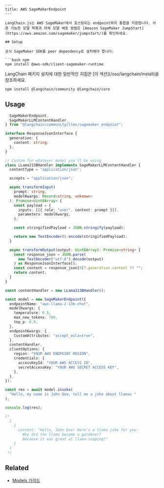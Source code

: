```mdx
---
title: AWS SageMakerEndpoint
---

LangChain.js는 AWS SageMaker에서 호스팅되는 endpoint와의 통합을 지원합니다. 사용 가능한 모델 목록과 자체 모델 배포 방법은 [Amazon SageMaker JumpStart](https://aws.amazon.com/sagemaker/jumpstart/)를 확인하세요.

## Setup

공식 SageMaker SDK를 peer dependency로 설치해야 합니다:

```bash npm
npm install @aws-sdk/client-sagemaker-runtime
```
<Tip>
LangChain 패키지 설치에 대한 일반적인 지침은 [이 섹션](/oss/langchain/install)을 참조하세요.
</Tip>

```bash npm
npm install @langchain/community @langchain/core
```

## Usage

```typescript
  SageMakerEndpoint,
  SageMakerLLMContentHandler,
} from "@langchain/community/llms/sagemaker_endpoint";

interface ResponseJsonInterface {
  generation: {
    content: string;
  };
}

// Custom for whatever model you'll be using
class LLama213BHandler implements SageMakerLLMContentHandler {
  contentType = "application/json";

  accepts = "application/json";

  async transformInput(
    prompt: string,
    modelKwargs: Record<string, unknown>
  ): Promise<Uint8Array> {
    const payload = {
      inputs: [[{ role: "user", content: prompt }]],
      parameters: modelKwargs,
    };

    const stringifiedPayload = JSON.stringify(payload);

    return new TextEncoder().encode(stringifiedPayload);
  }

  async transformOutput(output: Uint8Array): Promise<string> {
    const response_json = JSON.parse(
      new TextDecoder("utf-8").decode(output)
    ) as ResponseJsonInterface[];
    const content = response_json[0]?.generation.content ?? "";
    return content;
  }
}

const contentHandler = new LLama213BHandler();

const model = new SageMakerEndpoint({
  endpointName: "aws-llama-2-13b-chat",
  modelKwargs: {
    temperature: 0.5,
    max_new_tokens: 700,
    top_p: 0.9,
  },
  endpointKwargs: {
    CustomAttributes: "accept_eula=true",
  },
  contentHandler,
  clientOptions: {
    region: "YOUR AWS ENDPOINT REGION",
    credentials: {
      accessKeyId: "YOUR AWS ACCESS ID",
      secretAccessKey: "YOUR AWS SECRET ACCESS KEY",
    },
  },
});

const res = await model.invoke(
  "Hello, my name is John Doe, tell me a joke about llamas "
);

console.log(res);

/*
  [
    {
      content: "Hello, John Doe! Here's a llama joke for you:
        Why did the llama become a gardener?
        Because it was great at llama-scaping!"
    }
  ]
 */
```

## Related


- [Models 가이드](/oss/langchain/models)
```